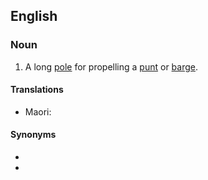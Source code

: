 ==English==
{{wikipedia}}

===Noun===
{{en-noun}}

# A long [[pole#Noun|pole]] for propelling a [[punt#Noun|punt]] or [[barge#Noun|barge]].

====Translations====
{{trans-top|A pole for propelling a punt or other boat}}
* Maori: {{t|mi|panoho}}
{{trans-mid}}
{{trans-bottom}}

====Synonyms====
* {{l|en|barge pole}}
* {{l|en|quant}}